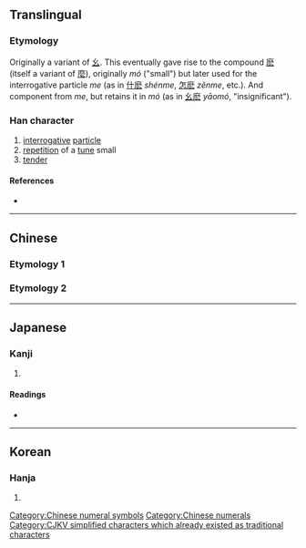 {{character info/new}}
{{also|幺|麼|麽}}
==Translingual==
{{stroke order|type=animate}}

===Etymology===
Originally a variant of [[幺]]. This eventually gave rise to the compound [[麽]] (itself a variant of [[麼]]), originally ''mó'' ("small") but later used for the interrogative particle ''me'' (as in [[什麽]] ''shénme'', [[怎麽]] ''zěnme'', etc.). And {{Han simp|麽|f=麻|t=&nbsp;}} component from ''me'', but retains it in ''mó'' (as in [[幺麽]] ''yāomó'', "insignificant").

===Han character===
{{Han char|rn=4|rad=丿|as=02|sn=3|four=20732|canj=HI|ids=⿱丿厶}}

# [[interrogative]] [[particle]]
# [[repetition]] of a [[tune]] small
# [[tender]]

====References====
* {{Han ref|kx=0082.030|dkj=00121|dj=0165.090|hdz=10033.020|uh=4E48|ud=20040|bh=A45C|bd=42076}}

----

==Chinese==

===Etymology 1===
{{zh-see|幺|v}}

===Etymology 2===
{{zh-see|麼}}

[[Category:Chinese numeral symbols]]
[[Category:Chinese numerals]]

----

==Japanese==

===Kanji===
{{ja-kanji|grade=|rs=丿02}}

# {{defn|lang=ja|sort=丿02}}

====Readings====
* {{ja-readings|on=[[よう]] (yō)|kun=}}

----

==Korean==

===Hanja===
{{ko-hanja|hangeul=요|rv=yo|mr=yo}}

# {{defn|lang=ko|sort=丿02}}

[[Category:CJKV simplified characters which already existed as traditional characters]]